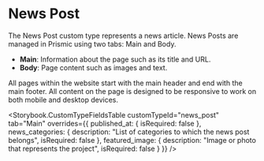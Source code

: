 

<Meta title="News Posts/About News Posts" />

# News Post

The News Post custom type represents a news article. News Posts are managed in
Prismic using two tabs: Main and Body.

- **Main**: Information about the page such as its title and URL.
- **Body**: Page content such as images and text.

All pages within the website start with the main header and end with the main
footer. All content on the page is designed to be responsive to work on both
mobile and desktop devices.

<Storybook.CustomTypeFieldsTable
  customTypeId="news_post"
  tab="Main"
  overrides={{
    published_at: {
      isRequired: false
    },
    news_categories: {
      description: "List of categories to which the news post belongs",
      isRequired: false
    },
    featured_image: {
      description: "Image or photo that represents the project",
      isRequired: false
    }
  }}
/>
